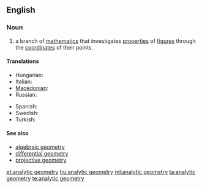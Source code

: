 ==English==

===Noun===
{{wikipedia}}
{{en-noun|head=[[analytic]] [[geometry]]|-}}

# {{context|geometry|lang=en}} a branch of [[mathematics]] that investigates [[properties]] of [[figure]]s through the [[coordinate]]s of their points.

====Translations====
{{trans-top|branch of mathematics}}
* Hungarian: {{t+|hu|analitikus geometria}}
* Italian: {{t|it|geometria analitica|f}}
* [[Macedonian]]: {{t|mk|аналитичка геометрија|f|tr=analítička geométrija}}
* Russian: {{t|ru|аналити́ческая геоме́трия|f|sc=Cyrl}}
{{trans-mid}}
* Spanish: {{t|es|geometría analítica|f}}
* Swedish: {{t|sv|analytisk geometri|c}}
* Turkish: {{t|tr|analitik geometri}}
{{trans-bottom}}

====See also====
* [[algebraic geometry]]
* [[differential geometry]]
* [[projective geometry]]

[[et:analytic geometry]]
[[hu:analytic geometry]]
[[ml:analytic geometry]]
[[ta:analytic geometry]]
[[te:analytic geometry]]